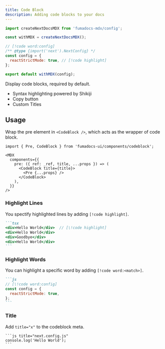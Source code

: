 ```yaml
---
title: Code Block
description: Adding code blocks to your docs
---
```


<Wrapper>
<div className="bg-background rounded-lg prose-no-margin">

```js title="Demo File"
import createNextDocsMDX from 'fumadocs-mdx/config';

const withMDX = createNextDocsMDX();

// [!code word:config]
/** @type {import('next').NextConfig} */
const config = {
  reactStrictMode: true, // [!code highlight]
};

export default withMDX(config);
```

</div>
</Wrapper>

Display code blocks, required by default.

- Syntax highlighting powered by Shikiji
- Copy button
- Custom Titles

## Usage

Wrap the pre element in `<CodeBlock />`, which acts as the wrapper of code block.

```mdx
import { Pre, CodeBlock } from 'fumadocs-ui/components/codeblock';

<MDX
  components={{
    pre: ({ ref: _ref, title, ...props }) => (
      <CodeBlock title={title}>
        <Pre {...props} />
      </CodeBlock>
    ),
  }}
/>
```

### Highlight Lines

You spectify highlighted lines by adding `[!code highlight]`.

````md
```tsx
<div>Hello World</div>  // [\!code highlight]
<div>Hello World</div>
<div>Goodbye</div>
<div>Hello World</div>
```
````

### Highlight Words

You can highlight a specific word by adding `[!code word:<match>]`.

````md
```js
// [\!code word:config]
const config = {
  reactStrictMode: true,
};
```
````

### Title

Add `title="x"` to the codeblock meta.

````mdx
```js title="next.config.js"
console.log('Hello World');
```
````
